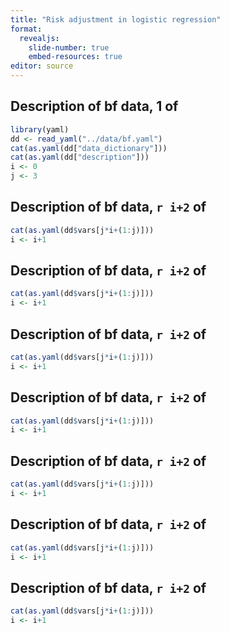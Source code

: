 ```yaml
---
title: "Risk adjustment in logistic regression"
format: 
  revealjs:
    slide-number: true
    embed-resources: true
editor: source
---
```


## Description of bf data, 1 of 

```r
library(yaml)
dd <- read_yaml("../data/bf.yaml")
cat(as.yaml(dd["data_dictionary"]))
cat(as.yaml(dd["description"]))
i <- 0
j <- 3
```

## Description of bf data, `r i+2` of 

```r
cat(as.yaml(dd$vars[j*i+(1:j)]))
i <- i+1
```

## Description of bf data, `r i+2` of 

```r
cat(as.yaml(dd$vars[j*i+(1:j)]))
i <- i+1
```

## Description of bf data, `r i+2` of 

```r
cat(as.yaml(dd$vars[j*i+(1:j)]))
i <- i+1
```

## Description of bf data, `r i+2` of 

```r
cat(as.yaml(dd$vars[j*i+(1:j)]))
i <- i+1
```

## Description of bf data, `r i+2` of 

```r
cat(as.yaml(dd$vars[j*i+(1:j)]))
i <- i+1
```

## Description of bf data, `r i+2` of 

```r
cat(as.yaml(dd$vars[j*i+(1:j)]))
i <- i+1
```

## Description of bf data, `r i+2` of 

```r
cat(as.yaml(dd$vars[j*i+(1:j)]))
i <- i+1
```

